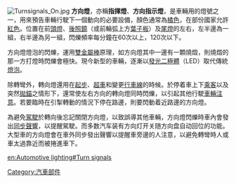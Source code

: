 [[File:Turnsignals_On.jpg|right]]
'''方向燈'''，亦稱'''指揮燈'''、'''方向指示燈'''，是車輛用的燈號之一，用來預告車輛行駛下一個動向的必要設備，顏色通常為[[橘色|橘色]]，在部份國家允許[[紅色|紅色]]。位置在前[[頭燈|頭燈]]、[[後照鏡|後照鏡]]（或前輪弧上方[[葉子板|葉子板]]）及[[尾燈|尾燈]]的左右，左半邊為一組，右半邊為另一組，閃爍頻率每分鐘在60次以上，120次以下。

方向燈燈泡的閃爍，運用[[雙金屬棒|雙金屬棒]]原理，如方向燈其中一邊有一顆燒燬，則燒燬的那一方打燈時閃爍會極快。現今新型的車輛，逐漸以[[發光二極體|發光二極體]]（LED）取代傳統[[燈泡|燈泡]]。

除轉彎外，轉向燈還用在[[起步|起步]]、[[超車|超車]]和變更[[行車線|行車線]]的時候。於停着車上下[[乘客|乘客]]以及突然[[拋錨|拋錨]]之情形下，還常使左右方向的轉向燈同時閃爍，以引起其他行駛[[車輛|車輛]][[注意|注意]]。若要臨時在引掣轉動的情況下停在路邊，則要閃動着近路邊的方向燈。

為避免[[駕駛|駕駛]]於轉向後忘記關閉方向燈，以致誤導其他車輛，方向燈閃爍時車內會發出[[同步|同步]][[聲響|聲響]]，以提醒駕駛。而多数汽车装有方向灯开关随方向盘自动回位的功能。大型車的方向燈會在車外同步發出聲響以提醒車旁邊的人注意，以避免轉彎時人或車太過靠近而被捲進車下。

{{零件與附件}}
{{汽車小作品}}

[[Category:汽車部件|Category:汽車部件]]

[[en:Automotive_lighting#Turn_signals|en:Automotive lighting#Turn signals]]